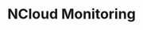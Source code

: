 ---
id: integ-ncloud-monitoring
title: NCloud Monitoring
description: NCloud 아이템 설치를 안내합니다.
tags: [ 인티그레이션, 설치하기, NCloud Monitoring ]
---